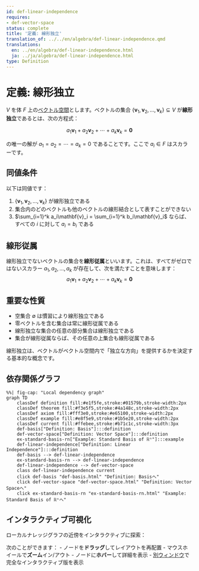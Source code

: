 ```yaml
---
id: def-linear-independence
requires:
- def-vector-space
status: complete
title: '定義: 線形独立'
translation_of: ../../en/algebra/def-linear-independence.qmd
translations:
  en: ../en/algebra/def-linear-independence.html
  ja: ../ja/algebra/def-linear-independence.html
type: Definition
---
```


# 定義: 線形独立 {#def-linear-independence}

$V$ を体 $F$ 上の[ベクトル空間](def-vector-space.qmd)とします。ベクトルの集合 $\{\mathbf{v}_1, \mathbf{v}_2, \ldots, \mathbf{v}_k\} \subseteq V$ が**線形独立**であるとは、次の方程式：

$$a_1\mathbf{v}_1 + a_2\mathbf{v}_2 + \cdots + a_k\mathbf{v}_k = \mathbf{0}$$

の唯一の解が $a_1 = a_2 = \cdots = a_k = 0$ であることです。ここで $a_i \in F$ はスカラーです。

## 同値条件

以下は同値です：

1. $\{\mathbf{v}_1, \mathbf{v}_2, \ldots, \mathbf{v}_k\}$ が線形独立である
2. 集合内のどのベクトルも他のベクトルの線形結合として表すことができない
3. $\sum_{i=1}^k a_i\mathbf{v}_i = \sum_{i=1}^k b_i\mathbf{v}_i$ ならば、すべての $i$ に対して $a_i = b_i$ である

## 線形従属

線形独立でないベクトルの集合を**線形従属**といいます。これは、すべてがゼロではないスカラー $a_1, a_2, \ldots, a_k$ が存在して、次を満たすことを意味します：
$$a_1\mathbf{v}_1 + a_2\mathbf{v}_2 + \cdots + a_k\mathbf{v}_k = \mathbf{0}$$

## 重要な性質

- 空集合 $\emptyset$ は慣習により線形独立である
- 零ベクトルを含む集合は常に線形従属である
- 線形独立な集合の任意の部分集合は線形独立である
- 集合が線形従属ならば、その任意の上集合も線形従属である

線形独立は、ベクトルがベクトル空間内で「独立な方向」を提供するかを決定する基本的な概念です。

## 依存関係グラフ

```mermaid
%%| fig-cap: "Local dependency graph"
graph TD
    classDef definition fill:#e1f5fe,stroke:#01579b,stroke-width:2px
    classDef theorem fill:#f3e5f5,stroke:#4a148c,stroke-width:2px
    classDef axiom fill:#fff3e0,stroke:#e65100,stroke-width:2px
    classDef example fill:#e8f5e9,stroke:#1b5e20,stroke-width:2px
    classDef current fill:#ffebee,stroke:#b71c1c,stroke-width:3px
    def-basis["Definition: Basis"]:::definition
    def-vector-space["Definition: Vector Space"]:::definition
    ex-standard-basis-rn["Example: Standard Basis of ℝⁿ"]:::example
    def-linear-independence["Definition: Linear Independence"]:::definition
    def-basis --> def-linear-independence
    ex-standard-basis-rn --> def-linear-independence
    def-linear-independence --> def-vector-space
    class def-linear-independence current
    click def-basis "def-basis.html" "Definition: Basisへ"
    click def-vector-space "def-vector-space.html" "Definition: Vector Spaceへ"
    click ex-standard-basis-rn "ex-standard-basis-rn.html" "Example: Standard Basis of ℝⁿへ"
```

## インタラクティブ可視化

ローカルナレッジグラフの近傍をインタラクティブに探索：

::: {.graph-viz data-id="def-linear-independence" data-width="700" data-height="500"}
:::

次のことができます：
- ノードを**ドラッグ**してレイアウトを再配置
- マウスホイールで**ズーム**イン/アウト
- ノードに**ホバー**して詳細を表示
- [別ウィンドウ](../../output/interactive/def-linear-independence.html){target="_blank"}で完全なインタラクティブ版を表示